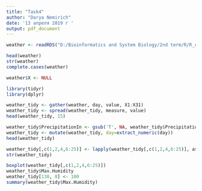 ```yaml
---
title: "Task4"
author: "Darya Nemirich"
date: '13 апреля 2019 г '
output: pdf_document
---
```


```r
weather <- readRDS("D:/Bioinformatics and System Biology/2nd term/R/R_classwork/Task4/weather.rds")
```
```r
head(weather)
str(weather)
complete.cases(weather)
```
```r
weather$X <- NULL
```

```r

library(tidyr)
library(dplyr)

```

```r
weather_tidy <- gather(weather, day, value, X1:X31)
weather_tidy <- spread(weather_tidy, measure, value)
head(weather_tidy, 15)

```

```r
weather_tidy$PrecipitationIn <- gsub('T', NA, weather_tidy$PrecipitationIn, ignore.case = TRUE)
weather_tidy <- mutate(weather_tidy, day=extract_numeric(day))
head(weather_tidy)

```
```r

weather_tidy[,c(1,2,4,6:25)] <- lapply(weather_tidy[,c(1,2,4,6:25)], as.numeric)
str(weather_tidy)


```

```r
boxplot(weather_tidy[,c(1,2,4,6:25)])
weather_tidy$Max.Humidity
weather_tidy[138, 8] <- 100
summary(weather_tidy$Max.Humidity)
```